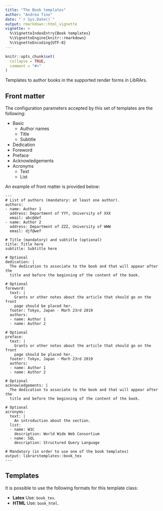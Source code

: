 ```yaml
---
title: "The Book templates"
author: "Andrea Tino"
date: "`r Sys.Date()`"
output: rmarkdown::html_vignette
vignette: >
  %\VignetteIndexEntry{Book templates}
  %\VignetteEngine{knitr::rmarkdown}
  %\VignetteEncoding{UTF-8}
---
```


```r
knitr::opts_chunk$set(
  collapse = TRUE,
  comment = "#>"
)
```

Templates to author books in the supported render forms in LibRArs.

## Front matter
The configuration parameters accepted by this set of templates are the following:

- Basic
    - Author names
    - Title
    - Subtitle
- Dedication
- Foreword
- Preface
- Acknowledgements
- Acronyms
    - Text
    - List

An example of front matter is provided below:

```
---
# List of authors (mandatory: at least one author).
authors:
- name: Author 1
  address: Department of YYY, University of XXX
  email: abc@def
- name: Author 2
  address: Department of ZZZ, University of WWW
  email: djf@wef

# Title (mandatory) and subtitle (optional)
title: Title here
subtitle: Subtitle here

# Optional
dedication: |
  The dedication to associate to the book and that will appear after the
  title and before the beginning of the content of the book.

# Optional
foreword:
  text: |
    Grants or other notes about the article that should go on the front 
    page should be placed her.
  footer: Tokyo, Japan - Marh 23rd 2019
  authors:
  - name: Author 1
  - name: Author 2

# Optional
preface:
  text: |
    Grants or other notes about the article that should go on the front 
    page should be placed her.
  footer: Tokyo, Japan - Marh 23rd 2019
  authors:
  - name: Author 1
  - name: Author 2

# Optional
acknowledgements: |
  The dedication to associate to the book and that will appear after the
  title and before the beginning of the content of the book.

# Optional
acronyms:
  text: |
    An introduction about the section.
  list:
  - name: W3C
    description: World Wide Web Consortium
  - name: SQL
    description: Structured Query Language

# Mandatory (in order to use one of the book templates)
output: librarstemplates::book_tex
---
```

## Templates
It is possible to use the following formats for this template class:

- **Latex** Use: `book_tex`.
- **HTML** Use: `book_html`.
